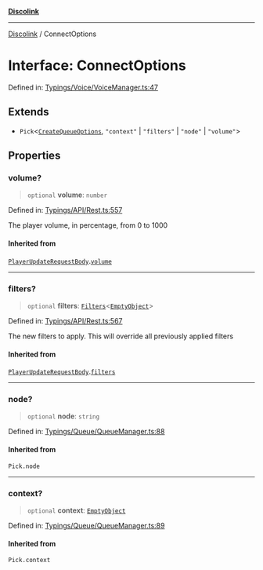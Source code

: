 [**Discolink**](../README.md)

***

[Discolink](../globals.md) / ConnectOptions

# Interface: ConnectOptions

Defined in: [Typings/Voice/VoiceManager.ts:47](https://github.com/Archayu/discolink/blob/ddfd70ea55cc6996bf3567765f64fb3824cd3f79/src/Typings/Voice/VoiceManager.ts#L47)

## Extends

- `Pick`\<[`CreateQueueOptions`](CreateQueueOptions.md), `"context"` \| `"filters"` \| `"node"` \| `"volume"`\>

## Properties

### volume?

> `optional` **volume**: `number`

Defined in: [Typings/API/Rest.ts:557](https://github.com/Archayu/discolink/blob/ddfd70ea55cc6996bf3567765f64fb3824cd3f79/src/Typings/API/Rest.ts#L557)

The player volume, in percentage, from 0 to 1000

#### Inherited from

[`PlayerUpdateRequestBody`](PlayerUpdateRequestBody.md).[`volume`](PlayerUpdateRequestBody.md#volume)

***

### filters?

> `optional` **filters**: [`Filters`](Filters.md)\<[`EmptyObject`](../type-aliases/EmptyObject.md)\>

Defined in: [Typings/API/Rest.ts:567](https://github.com/Archayu/discolink/blob/ddfd70ea55cc6996bf3567765f64fb3824cd3f79/src/Typings/API/Rest.ts#L567)

The new filters to apply. This will override all previously applied filters

#### Inherited from

[`PlayerUpdateRequestBody`](PlayerUpdateRequestBody.md).[`filters`](PlayerUpdateRequestBody.md#filters)

***

### node?

> `optional` **node**: `string`

Defined in: [Typings/Queue/QueueManager.ts:88](https://github.com/Archayu/discolink/blob/ddfd70ea55cc6996bf3567765f64fb3824cd3f79/src/Typings/Queue/QueueManager.ts#L88)

#### Inherited from

`Pick.node`

***

### context?

> `optional` **context**: [`EmptyObject`](../type-aliases/EmptyObject.md)

Defined in: [Typings/Queue/QueueManager.ts:89](https://github.com/Archayu/discolink/blob/ddfd70ea55cc6996bf3567765f64fb3824cd3f79/src/Typings/Queue/QueueManager.ts#L89)

#### Inherited from

`Pick.context`
